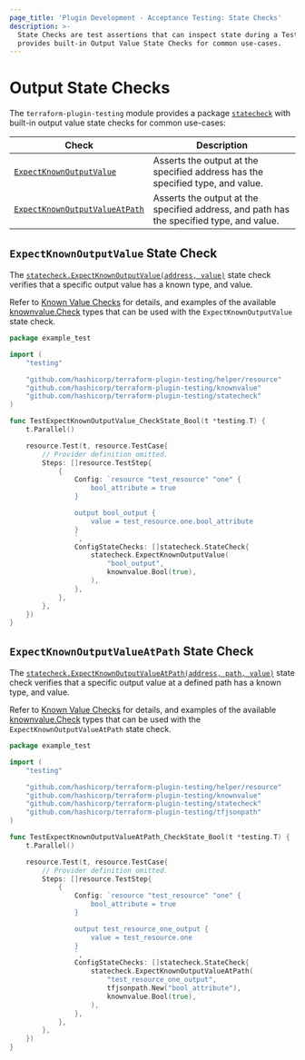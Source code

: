 ```yaml
---
page_title: 'Plugin Development - Acceptance Testing: State Checks'
description: >-
  State Checks are test assertions that can inspect state during a TestStep. The testing module
  provides built-in Output Value State Checks for common use-cases.
---
```


# Output State Checks

The `terraform-plugin-testing` module provides a package [`statecheck`](https://pkg.go.dev/github.com/hashicorp/terraform-plugin-testing/statecheck) with built-in output value state checks for common use-cases:

| Check                                                                                                                                     | Description                                                                              |
|-------------------------------------------------------------------------------------------------------------------------------------------|------------------------------------------------------------------------------------------|
| [`ExpectKnownOutputValue`](/terraform/plugin/testing/acceptance-tests/state-checks/output#expectknownoutputvalue-state-check)             | Asserts the output at the specified address has the specified type, and value.           |
| [`ExpectKnownOutputValueAtPath`](/terraform/plugin/testing/acceptance-tests/state-checks/output#expectknownoutputvalueatpath-state-check) | Asserts the output at the specified address, and path has the specified type, and value. |

## `ExpectKnownOutputValue` State Check

The [`statecheck.ExpectKnownOutputValue(address, value)`](https://pkg.go.dev/github.com/hashicorp/terraform-plugin-testing/statecheck#ExpectKnownOutputValue) state check verifies that a specific output value has a known type, and value.

Refer to [Known Value Checks](/terraform/plugin/testing/acceptance-tests/known-value-checks) for details, and examples of the available [knownvalue.Check](https://pkg.go.dev/github.com/hashicorp/terraform-plugin-testing/knownvalue#Check) types that can be used with the `ExpectKnownOutputValue` state check.

```go
package example_test

import (
	"testing"

	"github.com/hashicorp/terraform-plugin-testing/helper/resource"
	"github.com/hashicorp/terraform-plugin-testing/knownvalue"
	"github.com/hashicorp/terraform-plugin-testing/statecheck"
)

func TestExpectKnownOutputValue_CheckState_Bool(t *testing.T) {
	t.Parallel()

	resource.Test(t, resource.TestCase{
		// Provider definition omitted.
		Steps: []resource.TestStep{
			{
				Config: `resource "test_resource" "one" {
					bool_attribute = true
				}

				output bool_output {
					value = test_resource.one.bool_attribute
				}
				`,
				ConfigStateChecks: []statecheck.StateCheck{
					statecheck.ExpectKnownOutputValue(
						"bool_output",
						knownvalue.Bool(true),
					),
				},
			},
		},
	})
}
```

## `ExpectKnownOutputValueAtPath` State Check

The [`statecheck.ExpectKnownOutputValueAtPath(address, path, value)`](https://pkg.go.dev/github.com/hashicorp/terraform-plugin-testing/statecheck#ExpectKnownOutputValueAtPath) state check verifies that a specific output value at a defined path has a known type, and value.

Refer to [Known Value Checks](/terraform/plugin/testing/acceptance-tests/known-value-checks) for details, and examples of the available [knownvalue.Check](https://pkg.go.dev/github.com/hashicorp/terraform-plugin-testing/knownvalue#Check) types that can be used with the `ExpectKnownOutputValueAtPath` state check.

```go
package example_test

import (
	"testing"

	"github.com/hashicorp/terraform-plugin-testing/helper/resource"
	"github.com/hashicorp/terraform-plugin-testing/knownvalue"
	"github.com/hashicorp/terraform-plugin-testing/statecheck"
	"github.com/hashicorp/terraform-plugin-testing/tfjsonpath"
)

func TestExpectKnownOutputValueAtPath_CheckState_Bool(t *testing.T) {
	t.Parallel()

	resource.Test(t, resource.TestCase{
		// Provider definition omitted.
		Steps: []resource.TestStep{
			{
				Config: `resource "test_resource" "one" {
					bool_attribute = true
				}

				output test_resource_one_output {
					value = test_resource.one
				}
				`,
				ConfigStateChecks: []statecheck.StateCheck{
					statecheck.ExpectKnownOutputValueAtPath(
						"test_resource_one_output",
						tfjsonpath.New("bool_attribute"),
						knownvalue.Bool(true),
					),
				},
			},
		},
	})
}
```